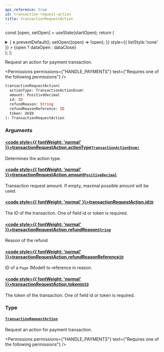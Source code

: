 ```yaml
---
api_reference: true
id: transaction-request-action
title: transactionRequestAction
---
```






const [open, setOpen] = useState(startOpen);
return (
<details {...(open ? { open: true } : {})} className="details" style={{ border:'none', boxShadow:'none', background:'var(--ifm-background-color)' }}>
<summary
onClick={(e) => {
e.preventDefault();
setOpen((open) => !open);
}}
style={{ listStyle:'none' }} >
{open ? dataOpen : dataClose}
</summary>
{open && children}
</details>
);
};

Request an action for payment transaction.


<Permissions permissions={"HANDLE_PAYMENTS"} text={"Requires one of the following permissions"} />


```graphql
transactionRequestAction(
  actionType: TransactionActionEnum!
  amount: PositiveDecimal
  id: ID
  refundReason: String
  refundReasonReference: ID
  token: UUID
): TransactionRequestAction
```

### Arguments

#### [<code style={{ fontWeight: 'normal' }}>transactionRequestAction.<b>actionType</b></code>](#)<Bullet />[`TransactionActionEnum!`](../../../api-reference/payments/enums/transaction-action-enum.mdx) <Badge class="badge badge--secondary" text="non-null"/> <Badge class="badge badge--secondary" text="enum"/> <Badge class="badge badge--secondary" text="payments"/>

Determines the action type.

#### [<code style={{ fontWeight: 'normal' }}>transactionRequestAction.<b>amount</b></code>](#)<Bullet />[`PositiveDecimal`](../../../api-reference/miscellaneous/scalars/positive-decimal.mdx) <Badge class="badge badge--secondary" text="scalar"/> <Badge class="badge badge--secondary" text="miscellaneous"/>

Transaction request amount. If empty, maximal possible amount will be used.

#### [<code style={{ fontWeight: 'normal' }}>transactionRequestAction.<b>id</b></code>](#)<Bullet />[`ID`](../../../api-reference/miscellaneous/scalars/id.mdx) <Badge class="badge badge--secondary" text="scalar"/> <Badge class="badge badge--secondary" text="miscellaneous"/>

The ID of the transaction. One of field id or token is required.

#### [<code style={{ fontWeight: 'normal' }}>transactionRequestAction.<b>refundReason</b></code>](#)<Bullet />[`String`](../../../api-reference/miscellaneous/scalars/string.mdx) <Badge class="badge badge--secondary" text="scalar"/> <Badge class="badge badge--secondary" text="miscellaneous"/>

Reason of the refund


<Badge text="Added in Saleor 3.22" class="badge badge--secondary margin-bottom--sm" />


#### [<code style={{ fontWeight: 'normal' }}>transactionRequestAction.<b>refundReasonReference</b></code>](#)<Bullet />[`ID`](../../../api-reference/miscellaneous/scalars/id.mdx) <Badge class="badge badge--secondary" text="scalar"/> <Badge class="badge badge--secondary" text="miscellaneous"/>

ID of a `Page` (Model) to reference in reason.


<Badge text="Added in Saleor 3.22" class="badge badge--secondary margin-bottom--sm" />


#### [<code style={{ fontWeight: 'normal' }}>transactionRequestAction.<b>token</b></code>](#)<Bullet />[`UUID`](../../../api-reference/miscellaneous/scalars/uuid.mdx) <Badge class="badge badge--secondary" text="scalar"/> <Badge class="badge badge--secondary" text="miscellaneous"/>

The token of the transaction. One of field id or token is required.

### Type

#### [`TransactionRequestAction`](../../../api-reference/payments/objects/transaction-request-action.mdx) <Badge class="badge badge--secondary" text="object"/> <Badge class="badge badge--secondary" text="payments"/>

Request an action for payment transaction.


<Permissions permissions={"HANDLE_PAYMENTS"} text={"Requires one of the following permissions"} />


